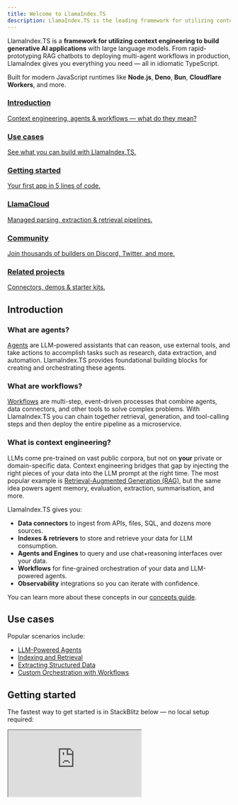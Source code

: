 ```yaml
---
title: Welcome to LlamaIndex.TS
description: LlamaIndex.TS is the leading framework for utilizing context engineering to build LLM applications in JavaScript and TypeScript.
---
```


LlamaIndex.TS is a **framework for utilizing context engineering to build generative AI applications** with large language models. From rapid-prototyping RAG chatbots to deploying multi-agent workflows in production, LlamaIndex gives you everything you need — all in idiomatic TypeScript.

Built for modern JavaScript runtimes like <SiNodedotjs className="inline" color="#5FA04E" /> **Node.js**, <SiDeno className="inline" color="#70FFAF" /> **Deno**, <SiBun className="inline" /> **Bun**, <SiCloudflareworkers className="inline" color="#F38020" /> **Cloudflare Workers**, and more.

<div className="grid grid-cols-1 gap-4 sm:grid-cols-2 lg:grid-cols-3 my-6">
  <a href="#introduction" className="block rounded-lg border border-gray-600/40 p-4 hover:border-gray-400 hover:bg-gray-700/20 no-underline">
    <h3 className="mb-1 text-lg font-semibold underline">Introduction</h3>
    <p className="text-sm text-gray-400 no-underline">Context engineering, agents &amp; workflows — what do they mean?</p>
  </a>

  <a href="#use-cases" className="block rounded-lg border border-gray-600/40 p-4 hover:border-gray-400 hover:bg-gray-700/20 no-underline">
    <h3 className="mb-1 text-lg font-semibold underline">Use cases</h3>
    <p className="text-sm text-gray-400 no-underline">See what you can build with LlamaIndex.TS.</p>
  </a>

  <a href="#getting-started" className="block rounded-lg border border-gray-600/40 p-4 hover:border-gray-400 hover:bg-gray-700/20 no-underline">
    <h3 className="mb-1 text-lg font-semibold underline">Getting started</h3>
    <p className="text-sm text-gray-400 no-underline">Your first app in 5 lines of code.</p>
  </a>

  <a href="https://docs.cloud.llamaindex.ai/" className="block rounded-lg border border-gray-600/40 p-4 hover:border-gray-400 hover:bg-gray-700/20 no-underline" target="_blank" rel="noopener noreferrer">
    <h3 className="mb-1 text-lg font-semibold underline">LlamaCloud</h3>
    <p className="text-sm text-gray-400 no-underline">Managed parsing, extraction &amp; retrieval pipelines.</p>
  </a>

  <a href="#community" className="block rounded-lg border border-gray-600/40 p-4 hover:border-gray-400 hover:bg-gray-700/20 no-underline">
    <h3 className="mb-1 text-lg font-semibold underline">Community</h3>
    <p className="text-sm text-gray-400 no-underline">Join thousands of builders on Discord, Twitter, and more.</p>
  </a>

  <a href="#related-projects" className="block rounded-lg border border-gray-600/40 p-4 hover:border-gray-400 hover:bg-gray-700/20 no-underline">
    <h3 className="mb-1 text-lg font-semibold underline">Related projects</h3>
    <p className="text-sm text-gray-400 no-underline">Connectors, demos &amp; starter kits.</p>
  </a>
</div>

## Introduction

### What are agents?

[Agents](/docs/llamaindex/modules/agents/index.mdx) are LLM-powered assistants that can reason, use external tools, and take actions to accomplish tasks such as research, data extraction, and automation. 
LlamaIndex.TS provides foundational building blocks for creating and orchestrating these agents.

### What are workflows?

[Workflows](/docs/llamaindex/understanding/workflows/index.mdx) are multi-step, event-driven processes that combine agents, data connectors, and other tools to solve complex problems. 
With LlamaIndex.TS you can chain together retrieval, generation, and tool-calling steps and then deploy the entire pipeline as a microservice.

### What is context engineering?

LLMs come pre-trained on vast public corpora, but not on **your** private or domain-specific data. 
Context engineering bridges that gap by injecting the right pieces of your data into the LLM prompt at the right time. 
The most popular example is [Retrieval-Augmented Generation (RAG)](/docs/llamaindex/getting_started/concepts.mdx), but the same idea powers agent memory, evaluation, extraction, summarisation, and more.

LlamaIndex.TS gives you:

- **Data connectors** to ingest from APIs, files, SQL, and dozens more sources.
- **Indexes & retrievers** to store and retrieve your data for LLM consumption.
- **Agents and Engines** to query and use chat+reasoning interfaces over your data.
- **Workflows** for fine-grained orchestration of your data and LLM-powered agents.
- **Observability** integrations so you can iterate with confidence.

You can learn more about these concepts in our [concepts guide](/docs/llamaindex/getting_started/concepts.mdx).

## Use cases

Popular scenarios include:

- [LLM-Powered Agents](/docs/llamaindex/tutorials/agents/1_setup.mdx)
- [Indexing and Retrieval](/docs/llamaindex/tutorials/rag/index.mdx)
- [Extracting Structured Data](/docs/llamaindex/tutorials/structured_data_extraction.mdx)
- [Custom Orchestration with Workflows](/docs/llamaindex/tutorials/workflows.mdx)

## Getting started

The fastest way to get started is in StackBlitz below — no local setup required:

<iframe
  className="w-full h-[440px]"
  aria-label="LlamaIndex.TS Starter"
  aria-description="Interactive starter for LlamaIndex.TS"
  src="https://stackblitz.com/github/run-llama/LlamaIndexTS/tree/main/examples?embed=1&file=starter.ts"
/>

Alternatively, you can add `llamaindex` to your project and create an `index.ts` file to index your data.

Set your OpenAI key (or any other provider supported by [llamaindex](https://www.npmjs.com/package/llamaindex)):

```bash
export OPENAI_API_KEY=your-api-key
npm install llamaindex
```

Create an `index.ts` to index your data (in this case, a directory of documents in a folder called `data`):

```ts
import { SimpleDirectoryReader, VectorStoreIndex } from "llamaindex";

async function main() {
  const documents = await new SimpleDirectoryReader("data").loadData();
  const index = await VectorStoreIndex.fromDocuments(documents);
  const queryEngine = index.asQueryEngine();
  const response = await queryEngine.query("Some question about the data");
  console.log(response);
}

void main().catch(console.error);
```

Want to learn more? We have several tutorials to get you started:

- [Installation + Runtime Guide](/docs/llamaindex/getting_started/installation/index.mdx)
- [Create your first agent](/docs/llamaindex/tutorials/agents/1_setup.mdx)
- [Index data and chat with it](/docs/llamaindex/tutorials/rag/index.mdx)
- [Learn how to write your own workflows and agents](/docs/llamaindex/tutorials/workflows.mdx)

---

## LlamaCloud

Need an end-to-end managed pipeline? Check out **[LlamaCloud](https://cloud.llamaindex.ai/)**: best-in-class document parsing (LlamaParse), extraction (LlamaExtract), and indexing services with generous free tiers.

---

## Community

- [Twitter](https://twitter.com/llama_index)
- [Discord](https://discord.gg/dGcwcsnxhU)
- [LinkedIn](https://www.linkedin.com/company/llamaindex/)

We 💜 contributors! View our [contributing guide](https://github.com/run-llama/LlamaIndexTS/blob/main/CONTRIBUTING.md) to get started.

## Related projects

- [Python framework GitHub](https://github.com/run-llama/llama_index)
- [Python docs](https://docs.llamaindex.ai/)
- [create-llama](https://www.npmjs.com/package/create-llama) — scaffold a new project in seconds!
- [UI Components](https://ui.llamaindex.ai/) — build chat applications with our Next.js components.
